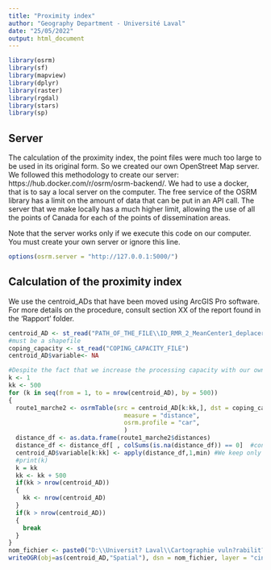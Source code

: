 ```yaml
---
title: "Proximity index"
author: "Geography Department - Université Laval"
date: "25/05/2022"
output: html_document
---
```


```r
library(osrm)
library(sf)
library(mapview)
library(dplyr)
library(raster)
library(rgdal)
library(stars)
library(sp)
```


## Server
The calculation of the proximity index, the point files were much too large to be used in its original form. So we created our own OpenStreet Map server. We followed this methodology to create our server: https://hub.docker.com/r/osrm/osrm-backend/. We had to use a docker, that is to say a local server on the computer. The free service of the OSRM library has a limit on the amount of data that can be put in an API call. The server that we make locally has a much higher limit, allowing the use of all the points of Canada for each of the points of dissemination areas.

Note that the server works only if we execute this code on our computer. You must create your own server or ignore this line.

```r
options(osrm.server = "http://127.0.0.1:5000/")
```

## Calculation of the proximity index
We use the centroid_ADs that have been moved using ArcGIS Pro software. For more details on the procedure, consult section XX of the report found in the 'Rapport' folder.

```r
centroid_AD <- st_read("PATH_OF_THE_FILE\\ID_RMR_2_MeanCenter1_deplacer.shp")
#must be a shapefile
coping_capacity <- st_read("COPING_CAPACITY_FILE")
centroid_AD$variable<- NA

#Despite the fact that we increase the processing capacity with our own server, a matrix with the combined data is too big, hence the reading by 500
k <- 1
kk <- 500
for (k in seq(from = 1, to = nrow(centroid_AD), by = 500))
{
  route1_marche2 <- osrmTable(src = centroid_AD[k:kk,], dst = coping_capacity,  #Distance calculation between the displaced centroid and a coping capacity variable
                                measure = "distance",
                                osrm.profile = "car",
                                )
  distance_df <- as.data.frame(route1_marche2$distances) 
  distance_df <- distance_df[ , colSums(is.na(distance_df)) == 0]  #control for the NA 
  centroid_AD$variable[k:kk] <- apply(distance_df,1,min) #We keep only the smallest distance
  #print(k)
  k = kk
  kk <- kk + 500
  if(kk > nrow(centroid_AD))
  {
    kk <- nrow(centroid_AD)
  }
  if(k > nrow(centroid_AD))
  {
    break
  }
}
nom_fichier <- paste0("D:\\Universit? Laval\\Cartographie vuln?rabilit? vagues de chaleur accamblante - Documents\\General\\Data\\Capacite\\CANADA\\cultural_art_facilities\\ODCAF_V1.0\\ODCAF_V1.0\\Indice_proximite_par_AD_et_RMR\\cinema_v2")
writeOGR(obj=as(centroid_AD,"Spatial"), dsn = nom_fichier, layer = "cinema_v2",  driver = "ESRI Shapefile", overwrite_layer = TRUE) #Export to shapefile
``` 